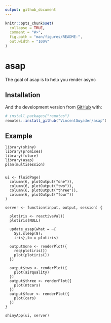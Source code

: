 ```yaml
---
output: github_document
---
```


<!-- README.md is generated from README.Rmd. Please edit that file -->

```r
knitr::opts_chunk$set(
  collapse = TRUE,
  comment = "#>",
  fig.path = "man/figures/README-",
  out.width = "100%"
)
```
# asap

<!-- badges: start -->
<!-- badges: end -->

The goal of asap is to help you render async

## Installation


And the development version from [GitHub](https://github.com/) with:

``` r
# install.packages("remotes")
remotes::install_github("VincentGuyader/asap")
```

## Example 

```
library(shiny)
library(promises)
library(future)
library(asap)
plan(multisession)


ui <- fluidPage(
  column(6, plotOutput("one")),
  column(6, plotOutput("two")),
  column(6, plotOutput("three")),
  column(6, plotOutput("four"))
)

server <- function(input, output, session) {
  
  plotiris <- reactiveVal()
  plotiris(NULL)
  
  update_asap(what = ~{
    Sys.sleep(8);
    iris},to = plotiris)
  
  output$one <- renderPlot({
    req(plotiris())
    plot(plotiris())
  })
  
  output$two <- renderPlot({
    plot(airquality)
  })
  output$three <- renderPlot({
    plot(mtcars)
  })
  output$four <- renderPlot({
    plot(cars)
  })
}

shinyApp(ui, server)
```
